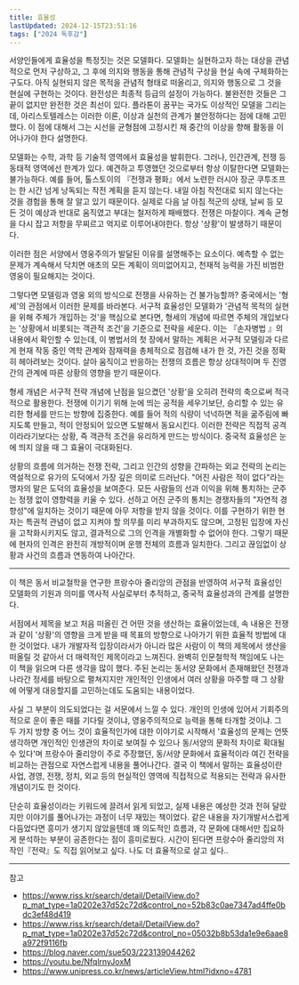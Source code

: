```yaml
---
title: 효율성
lastUpdated: 2024-12-15T23:51:16
tags: ["2024 독후감"]
---
```



<Bookmark image="https://shopping-phinf.pstatic.net/main_3245503/32455038585.20221019132906.jpg" url="https://search.shopping.naver.com/book/catalog/32455038585" description="“운 좋은 사람은 아무도 못 당한다.”-맞는 말이다. 아무리 노력하고 고군분투를 해도 안 되는 사람이 있는가 하면 어떤 사람은 별로 애쓰는 것 같아 보이지도 않는데 일이 잘 풀리는 사람이 있다. 인생이 생각대로 되는 건 아니지만 그 조건을 온전히 받아들인 후에 우리를 둘러싼 환경을 다시 한 번 살필 필요가 있다. 《효율성, 문명의 편견》은 우리가 처한 환경을 어떻게 삶의 문제로 가져와 활용할지를 통해 효율성의 문제를 논한다."/>

서양인들에게 효율성을 특정짓는 것은 모델화다. 모델화는 실현하고자 하는 대상을 관념적으로 먼저 구상하고, 그 후에 의지와 행동을 통해 관념적 구상을 현실 속에 구체화하는 구도다. 아직 실현되지 않은 목적을 관념적 형태로 떠올리고, 의지와 행동으로 그 것을 현실에 구현하는 것이다. 완전성은 최종적 등급의 설정이 가능하다. 불완전한 것들은 그 끝이 없지만 완전한 것은 최선이 있다. 플라톤이 꿈꾸는 국가도 이상적인 모델을 그리는데, 아리스토텔레스는 이러한 이론, 이상과 실천의 관계가 불안정하다는 점에 대해 고민했다. 이 점에 대해서 그는 시선을 균형점에 고정시킨 채 중간의 이상을 향해 활동을 이어나가야 한다 설명한다.

모델화는 수학, 과학 등 기술적 영역에서 효율성을 발휘한다. 그러나, 인간관계, 전쟁 등 동태적 영역에선 한계가 있다. 예견하고 투영했던 것으로부터 항상 이탈한다면 모델화는 불가능하다. 예를 들어, 톨스토이의 『전쟁과 평화』에서 노련한 러시아 장군 쿠투조프는 한 시간 넘게 낭독되는 작전 계획을 듣지 않는다. 내일 아침 작전대로 되지 않는다는 것을 경험을 통해 잘 알고 있기 때문이다. 실제로 다음 날 아침 적군의 상태, 날씨 등 모든 것이 예상과 반대로 움직였고 부대는 철저하게 패배했다. 전쟁은 마찰이다. 계속 균형을 다시 잡고 저항을 무찌르고 억지로 이루어내야한다. 항상 '상황'이 발생하기 때문이다.

이러한 점은 서양에서 영웅주의가 발달된 이유를 설명해주는 요소이다. 예측할 수 없는 문제가 계속해서 닥치면 애초의 모든 계획이 의미없어지고, 천재적 능력을 가진 비범한 영웅이 필요해지는 것이다.

그렇다면 모델링과 영웅 외의 방식으로 전쟁을 사유하는 건 불가능할까? 중국에서는 '형세'의 관점에서 이러한 문제를 바라본다. 서구적 효율성인 모델화가 '관념적 목적의 실현을 위해 주체가 개입하는 것'을 핵심으로 본다면, 형세의 개념에 따르면 주체의 개입보다는 '상황에서 비롯되는 객관적 조건'을 기준으로 전략을 세운다. 이는 『손자병법 』의 내용에서 확인할 수 있는데, 이 병법서의 첫 장에서 말하는 계획은 서구적 모델링과 다르게 현재 작동 중인 역학 관계와 잠재력을 총체적으로 점검해 내가 한 것, 가진 것을 정확히 헤아려보는 것이다. 살아 움직이고 반응하는 전쟁의 흐름은 항상 상대적이며 두 진영 간의 관계에 따른 상황의 영향을 받기 때문이다. 

형세 개념은 서구적 전략 개념에 난점을 일으켰던 '상황'을 오히려 전략의 축으로써 적극적으로 활용한다. 전쟁에 이기기 위해 눈에 띄는 공적을 세우기보단, 승리할 수 있는 유리한 형세를 만드는 방향에 집중한다. 예를 들어 적의 식량이 넉넉하면 적을 굶주림에 빠지도록 만들고, 적이 안정되어 있으면 도발해서 동요시킨다. 이러한 전략은 직접적 공격이라라기보다는 상황, 즉 객관적 조건을 유리하게 만드는 방식이다. 중국적 효율성은 눈에 띄지 않을 때 그 효율이 극대화된다. 

상황의 흐름에 의거하는 전쟁 전략, 그리고 인간의 성향을 간파하는 외교 전략의 논리는 역설적으로 유가의 도덕에서 가장 깊은 의미로 드러난다. "어진 사람은 적이 없다"라는 맹자의 말은 도덕의 효율성을 보여준다. 모든 사람들의 선과 이익을 위해 통치하는 군주는 정쟁 없이 영향력을 키울 수 있다. 선하고 어진 군주의 통치는 경쟁자들의 "자연적 경향성"에 일치하는 것이기 때문에 아무 저항을 받지 않을 것이다. 이를 구현하기 위한 현자는 특권적 관념이 없고 지켜야 할 의무를 미리 부과하지도 않으며, 고정된 입장에 자신을 고착화시키지도 않고, 결과적으로 그의 인격을 개별화할 수 없어야 한다. 그렇기 때문에 현자의 인격은 완전히 개방적이며 운행 전체의 흐름과 일치한다. 그리고 끊임없이 상황과 사건의 흐름과 연동하여 나아간다.

---

이 책은 동서 비교철학을 연구한 프랑수아 줄리앙의 관점을 반영하여 서구적 효율성인 모델화의 기원과 의미를 역사적 사실로부터 추적하고, 중국적 효율성과의 관계를 설명한다. 

서점에서 제목을 보고 처음 떠올린 건 어떤 것을 생산하는 효율이었는데, 속 내용은 전쟁과 같이 '상황'의 영향을 크게 받을 때 목표의 방향으로 나아가기 위한 효율적 방법에 대한 것이었다. 내가 개발자적 입장이라서가 아니라 많은 사람이 이 책의 제목에서 생산을 떠올릴 것 같아서 더 매력적인 제목이라고 느껴진다. 완벽히 인문철학적 책임에도 나는 이 책을 읽으며 다른 생각을 많이 했다. 주된 논리는 동서양 문화에서 존재해왔던 전쟁과 나라간 정세를 바탕으로 펼쳐지지만 개인적인 인생에서 여러 상황을 마주할 때 그 상황에 어떻게 대응할지를 고민하는데도 도움되는 내용이었다.

사실 그 부분이 의도되었다는 걸 서문에서 느낄 수 있다. 개인의 인생에 있어서 기회주의적으로 운이 좋은 때를 기다릴 것이냐, 영웅주의적으로 능력을 통해 타개할 것이냐. 그 두 가지 방향 중 어느 것이 효율적인가에 대한 이야기로 시작해서 '효율성의 문제는 언뜻 생각하면 개인적인 인생관의 차이로 보여질 수 있으나 동/서양의 문화적 차이로 확대될 수 있다'며 프랑수아 줄리앙이 주로 주장했던, 동/서양 문화에서 효율적이라 여긴 전략을 비교하는 관점으로 자연스럽게 내용을 풀어나간다. 결국 이 책에서 말하는 효율성이란 사업, 경영, 전쟁, 정치, 외교 등의 현실적인 영역에 직접적으로 적용되는 전략과 유사한 개념이기도 한 것이다. 

단순히 효율성이라는 키워드에 끌려서 읽게 되었고, 실제 내용은 예상한 것과 전혀 달랐지만 이야기를 풀어나가는 과정이 너무 재밌는 책이었다. 같은 내용을 자기개발서스럽게 다듬었다면 흥미가 생기지 않았을텐데 꽤 의도적인 흐름과, 각 문화에 대해서만 집요하게 분석하는 부분이 공존한다는 점이 흥미로웠다. 시간이 된다면 프랑수아 줄리앙의 저작인『전략』도 직접 읽어보고 싶다. 나도 더 효율적으로 살고 싶다..

---
참고
- https://www.riss.kr/search/detail/DetailView.do?p_mat_type=1a0202e37d52c72d&control_no=52b83c0ae7347ad4ffe0bdc3ef48d419
- https://www.riss.kr/search/detail/DetailView.do?p_mat_type=1a0202e37d52c72d&control_no=05032b8b53da1e9e6aae8a972f9116fb
- https://blog.naver.com/sue503/223139044262
- https://youtu.be/NfqlrnyJoxM
- https://www.unipress.co.kr/news/articleView.html?idxno=4781
